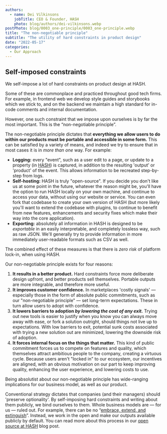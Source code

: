 ```yaml
---
authors:
  - name: Dei Vilkinsons
    jobTitle: CEO & Founder, HASH
    photo: blog/authors/dei-vilkinsons.webp
postPhoto: blog/0003_one-principle/0003_one-principle.webp
title: "The non-negotiable principle"
subtitle: "The utility of hard constraints in product design"
date: "2022-05-17"
categories:
  - Our Approach
---
```


## Self-imposed constraints

We self-impose a lot of hard constraints on product design at HASH.

Some of these are commonplace and practiced throughout good tech firms. For example, in frontend web we develop style guides and storybooks which we stick to, and on the backend we maintain a high standard for in-code comments and internal documentation.

However, one such constraint that we impose upon ourselves is by far the most important. This is the “non-negotiable principle”.

The non-negotiable principle dictates that **everything we allow users to do within our products must be portable and accessible in some form.** This can be satisfied by a variety of means, and indeed we try to ensure that in most cases it is in _more than one_ way. For example:

- **Logging:** every "event", such as a user edit to a page, or update to a property (in [HASH](https://hash.ai/)) is captured, in addition to the resulting 'output' or 'product' of the event. This allows information to be recreated step-by-step from logs.
- **Self-hosting:** HASH is truly "open-source". If you decide you don't like us at some point in the future, whatever the reason might be, you'll have the option to run HASH locally on your own machine, and continue to access your data, without using our website or service. You can even fork that codebase to create your own version of HASH (but more likely you'll want to extend the codebase with plugins, to continue to benefit from new features, enhancements and security fixes which make their way into the core application).
- **Exporting:** absolutely all information in HASH is designed to be _exportable_ in an easily interpretable, and completely lossless way, such as raw JSON. We'll generally try to provide information in more immediately user-readable formats such as CSV as well.

The combined effect of these measures is that there is _zero risk_ of platform lock-in, when using HASH.

Our non-negotiable principle exists for four reasons:

1. **It results in a better product.** Hard constraints force more deliberate design upfront, and better products sell themselves. Portable outputs are more integrable, and therefore more useful.
1. **It improves customer confidence.** In marketplaces 'costly signals' — especially those in the form of absolute public commitments, such as our "non-negotiable principle" — set long-term expectations. These in turn allow users to adopt with confidence.
1. **It lowers barriers to adoption _by lowering the cost of any exit._** Trying out new tools is easier to justify when you know you can always move away with ease, or fork a solution outright, should things not live up to expectations. With low barriers to exit, potential sunk costs associated with trying a new solution out are minimized, lowering the downside risk of adoption.
1. **It forces internal focus on the things that matter.** This kind of public commitment forces us to compete on features and quality, which themselves attract ambitious people to the company, creating a virtuous cycle. Because users aren't "locked in" to our ecosystem, our incentives are aligned, with an obvious motivation on our part to keep improving quality, enhancing the user experience, and lowering costs to use.

Being absolutist about our non-negotiable principle has wide-ranging implications for our business model, as well as our product.

Conventional strategy dictates that companies (and their managers) should 'preserve optionality'. By self-imposing hard constraints and writing about them publicly, we bind ourselves to them. Whole business models are — for us — ruled out. For example, there can be no “<a href="https://en.wikipedia.org/wiki/Embrace,_extend,_and_extinguish" target="_blank">embrace, extend, and extinguish</a>”. Instead, we work in the open and make our outputs available publicly by default. You can read more about this process in our [open source at HASH](https://hash.dev/blog/open-source) blog post.
